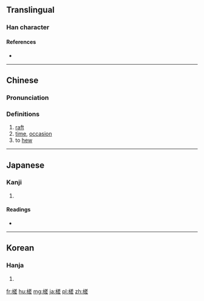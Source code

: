 ==Translingual==

===Han character===
{{Han char|rn=75|rad=木|as=10|sn=14|four=48911|canj=DTQM|ids=⿰木差}}

====References====
* {{Han ref|kx=0546.100|dkj=15320|dj=0934.020|hdz=21255.020|uh=69CE|ud=27086|bh=E241|bd=57921}}

----

==Chinese==
{{zh-forms}}

===Pronunciation===
{{zh-pron
|m=chá
|c=caa4
|mc=y
|oc=y
|ma=
|cat=n,v
}}

===Definitions===
# [[raft]]
# [[time]], [[occasion]]
# to [[hew]]

----

==Japanese==

===Kanji===
{{ja-kanji|grade=|rs=木10}}

# {{defn|lang=ja|sort=木10}}

====Readings====
* {{ja-readings|goon=[[じゃ]] (ja)|kanon=[[さ]] (sa)|kun=[[いかだ]] (ikada)}}

----

==Korean==

===Hanja===
{{ko-hanja|hangeul=[[차]], [[사]]|eumhun=|rv=cha, sa|mr=ch'a, sa|y=cha, sa}}

# {{defn|lang=ko|sort=木10}}

[[fr:槎]]
[[hu:槎]]
[[mg:槎]]
[[ja:槎]]
[[pl:槎]]
[[zh:槎]]